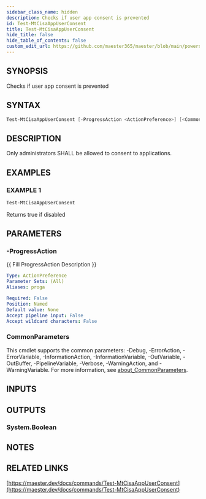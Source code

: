 ```yaml
---
sidebar_class_name: hidden
description: Checks if user app consent is prevented
id: Test-MtCisaAppUserConsent
title: Test-MtCisaAppUserConsent
hide_title: false
hide_table_of_contents: false
custom_edit_url: https://github.com/maester365/maester/blob/main/powershell/public/Test-MtCisaAppUserConsent.ps1
---
```


## SYNOPSIS

Checks if user app consent is prevented

## SYNTAX

```powershell
Test-MtCisaAppUserConsent [-ProgressAction <ActionPreference>] [<CommonParameters>]
```

## DESCRIPTION

Only administrators SHALL be allowed to consent to applications.

## EXAMPLES

### EXAMPLE 1

```powershell
Test-MtCisaAppUserConsent
```

Returns true if disabled

## PARAMETERS

### -ProgressAction

\{\{ Fill ProgressAction Description \}\}

```yaml
Type: ActionPreference
Parameter Sets: (All)
Aliases: proga

Required: False
Position: Named
Default value: None
Accept pipeline input: False
Accept wildcard characters: False
```

### CommonParameters

This cmdlet supports the common parameters: -Debug, -ErrorAction, -ErrorVariable, -InformationAction, -InformationVariable, -OutVariable, -OutBuffer, -PipelineVariable, -Verbose, -WarningAction, and -WarningVariable. For more information, see [about_CommonParameters](http://go.microsoft.com/fwlink/?LinkID=113216).

## INPUTS

## OUTPUTS

### System.Boolean

## NOTES

## RELATED LINKS

[https://maester.dev/docs/commands/Test-MtCisaAppUserConsent](https://maester.dev/docs/commands/Test-MtCisaAppUserConsent)

